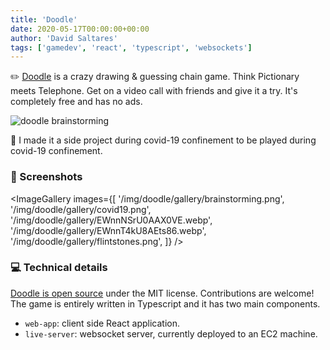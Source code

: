 ```yaml
---
title: 'Doodle'
date: 2020-05-17T00:00:00+00:00
author: 'David Saltares'
tags: ['gamedev', 'react', 'typescript', 'websockets']
---
```


✏️ [Doodle](https://github.com/dsaltares/doodle) is a crazy drawing & guessing chain game. Think Pictionary meets Telephone. Get on a video call with friends and give it a try. It's completely free and has no ads.

![doodle brainstorming](/img/doodle/gallery/brainstorming.webp)

🦠 I made it a side project during covid-19 confinement to be played during covid-19 confinement.

### 📸 Screenshots

<ImageGallery
  images={[
    '/img/doodle/gallery/brainstorming.png',
    '/img/doodle/gallery/covid19.png',
    '/img/doodle/gallery/EWnnNSrU0AAX0VE.webp',
    '/img/doodle/gallery/EWnnT4kU8AEts86.webp',
    '/img/doodle/gallery/flintstones.png',
  ]}
/>

### 💻 Technical details

[Doodle is open source](https://github.com/dsaltares/doodle) under the MIT license. Contributions are welcome! The game is entirely written in Typescript and it has two main components.

- `web-app`: client side React application.
- `live-server`: websocket server, currently deployed to an EC2 machine.
